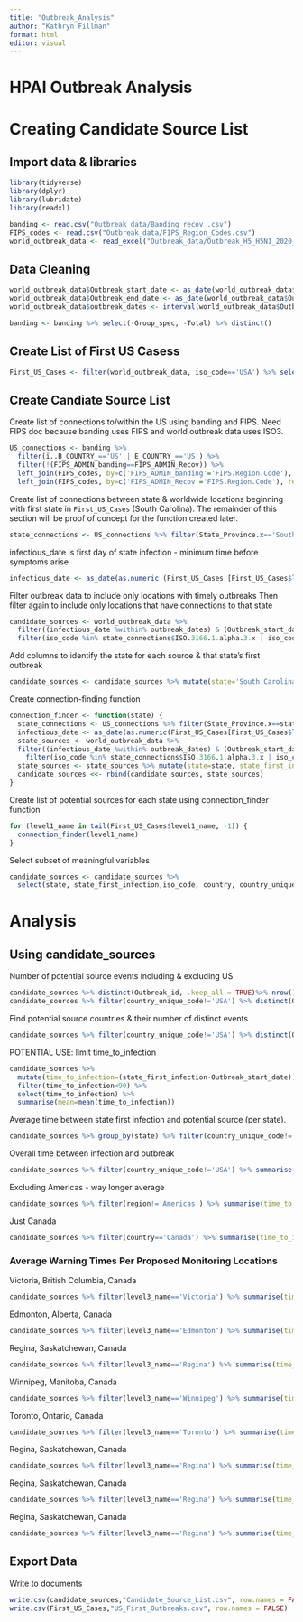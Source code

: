 ```yaml
---
title: "Outbreak_Analysis"
author: "Kathryn Fillman"
format: html
editor: visual
---
```


# HPAI Outbreak Analysis

# Creating Candidate Source List

## Import data & libraries

```r
library(tidyverse)
library(dplyr)
library(lubridate)
library(readxl)

banding <- read.csv("Outbreak_data/Banding_recov_.csv")
FIPS_codes <- read.csv("Outbreak_data/FIPS_Region_Codes.csv")
world_outbreak_data <- read_excel("Outbreak_data/Outbreak_H5_H5N1_2020_Sept2023_World.xlsx", sheet = "outbreaks")
```

## Data Cleaning

```r
world_outbreak_data$Outbreak_start_date <- as_date(world_outbreak_data$Outbreak_start_date)
world_outbreak_data$Outbreak_end_date <- as_date(world_outbreak_data$Outbreak_end_date)
world_outbreak_data$outbreak_dates <- interval(world_outbreak_data$Outbreak_start_date, world_outbreak_data$Outbreak_end_date)
```
```r
banding <- banding %>% select(-Group_spec, -Total) %>% distinct()
```

## Create List of First US Casess

```r
First_US_Cases <- filter(world_outbreak_data, iso_code=='USA') %>% select(country_unique_code, level1_name, level2_name, Latitude, Longitude, Outbreak_start_date, outbreak_dates, reporting_level, strain_eng, sero_sub_genotype_eng,  disease_eng) %>% arrange(Outbreak_start_date) %>% distinct(level1_name, .keep_all = TRUE)
```

## Create Candiate Source List

Create list of connections to/within the US using banding and FIPS. Need FIPS doc because banding uses FIPS and world outbreak data uses ISO3.

```r
US_connections <- banding %>%
  filter(ï..B_COUNTRY_=='US' | E_COUNTRY_=='US') %>%
  filter(!(FIPS_ADMIN_banding==FIPS_ADMIN_Recov)) %>% 
  left_join(FIPS_codes, by=c('FIPS_ADMIN_banding'='FIPS.Region.Code'), relationship = 'many-to-one') %>%
  left_join(FIPS_codes, by=c('FIPS_ADMIN_Recov'='FIPS.Region.Code'), relationship = 'many-to-one')
```

Create list of connections between state & worldwide locations beginning with first state in `First_US_Cases` (South Carolina). The remainder of this section will be proof of concept for the function created later.

```r
state_connections <- US_connections %>% filter(State_Province.x=='South Carolina' | State_Province.y=='South Carolina')
```

infectious_date is first day of state infection - minimum time before symptoms arise

```r
infectious_date <- as_date(as.numeric (First_US_Cases [First_US_Cases$level1_name== 'South Carolina', "Outbreak_start_date"])-3)
```

Filter outbreak data to include only locations with timely outbreaks Then filter again to include only locations that have connections to that state

```r
candidate_sources <- world_outbreak_data %>%
  filter((infectious_date %within% outbreak_dates) & (Outbreak_start_date < infectious_date)) %>%
  filter(iso_code %in% state_connections$ISO.3166.1.alpha.3.x | iso_code %in% state_connections$ISO.3166.1.alpha.3.y)
```

Add columns to identify the state for each source & that state's first outbreak

```r
candidate_sources <- candidate_sources %>% mutate(state='South Carolina', state_first_infection=(infectious_date+3))
```

Create connection-finding function

```r
connection_finder <- function(state) {
  state_connections <- US_connections %>% filter(State_Province.x==state | State_Province.y==state)
  infectious_date <- as_date(as.numeric(First_US_Cases[First_US_Cases$level1_name==state, "Outbreak_start_date"])-3)
  state_sources <- world_outbreak_data %>%
  filter((infectious_date %within% outbreak_dates) & (Outbreak_start_date < infectious_date)) %>%
    filter(iso_code %in% state_connections$ISO.3166.1.alpha.3.x | iso_code %in% state_connections$ISO.3166.1.alpha.3.y)
  state_sources <- state_sources %>% mutate(state=state, state_first_infection=(infectious_date+3))
  candidate_sources <<- rbind(candidate_sources, state_sources)
}
```

Create list of potential sources for each state using connection_finder function

```r
for (level1_name in tail(First_US_Cases$level1_name, -1)) {
  connection_finder(level1_name)
}
```

Select subset of meaningful variables

```r
candidate_sources <- candidate_sources %>%
  select(state, state_first_infection,iso_code, country, country_unique_code, region, reporting_level, strain_eng, sero_sub_genotype_eng,  disease_eng, Outbreak_id, Latitude, Longitude, Outbreak_start_date, level3_name, level2_name, level1_name)
```

# Analysis

## Using candidate_sources

Number of potential source events including & excluding US

```r
candidate_sources %>% distinct(Outbreak_id, .keep_all = TRUE)%>% nrow()
candidate_sources %>% filter(country_unique_code!='USA') %>% distinct(Outbreak_id, .keep_all = TRUE) %>% nrow()
```

Find potential source countries & their number of distinct events

```r
candidate_sources %>% filter(country_unique_code!='USA') %>% distinct(Outbreak_id, .keep_all = TRUE) %>% count(country) %>% arrange(desc(n))
```

POTENTIAL USE: limit time_to_infection

```r
candidate_sources %>% 
  mutate(time_to_infection=(state_first_infection-Outbreak_start_date)) %>%
  filter(time_to_infection<90) %>%
  select(time_to_infection) %>%
  summarise(mean=mean(time_to_infection))
```

Average time between state first infection and potential source (per state).

```r
candidate_sources %>% group_by(state) %>% filter(country_unique_code!='USA') %>% summarise(time_to_infection=mean(state_first_infection-Outbreak_start_date))
```

Overall time between infection and outbreak
```r
candidate_sources %>% filter(country_unique_code!='USA') %>% summarise(time_to_infection=mean(state_first_infection-Outbreak_start_date), min=min(state_first_infection-Outbreak_start_date), max=max(state_first_infection-Outbreak_start_date))
```

Excluding Americas - way longer average
```r
candidate_sources %>% filter(region!='Americas') %>% summarise(time_to_infection=mean(state_first_infection-Outbreak_start_date), min=min(state_first_infection-Outbreak_start_date), max=max(state_first_infection-Outbreak_start_date))
```

Just Canada

```r
candidate_sources %>% filter(country=='Canada') %>% summarise(time_to_infection=mean(state_first_infection-Outbreak_start_date), min=min(state_first_infection-Outbreak_start_date), max=max(state_first_infection-Outbreak_start_date))
```

### Average Warning Times Per Proposed Monitoring Locations

Victoria, British Columbia, Canada

```r
candidate_sources %>% filter(level3_name=='Victoria') %>% summarise(time_to_infection=mean(state_first_infection-Outbreak_start_date), min=min(state_first_infection-Outbreak_start_date), max=max(state_first_infection-Outbreak_start_date))
```

Edmonton, Alberta, Canada

```r
candidate_sources %>% filter(level3_name=='Edmonton') %>% summarise(time_to_infection=mean(state_first_infection-Outbreak_start_date), min=min(state_first_infection-Outbreak_start_date), max=max(state_first_infection-Outbreak_start_date))
```

Regina, Saskatchewan, Canada

```r
candidate_sources %>% filter(level3_name=='Regina') %>% summarise(time_to_infection=mean(state_first_infection-Outbreak_start_date), min=min(state_first_infection-Outbreak_start_date), max=max(state_first_infection-Outbreak_start_date))
```

Winnipeg, Manitoba, Canada

```r
candidate_sources %>% filter(level3_name=='Winnipeg') %>% summarise(time_to_infection=mean(state_first_infection-Outbreak_start_date), min=min(state_first_infection-Outbreak_start_date), max=max(state_first_infection-Outbreak_start_date))
```

Toronto, Ontario, Canada

```r
candidate_sources %>% filter(level3_name=='Toronto') %>% summarise(time_to_infection=mean(state_first_infection-Outbreak_start_date), min=min(state_first_infection-Outbreak_start_date), max=max(state_first_infection-Outbreak_start_date))
```

Regina, Saskatchewan, Canada

```r
candidate_sources %>% filter(level3_name=='Regina') %>% summarise(time_to_infection=mean(state_first_infection-Outbreak_start_date), min=min(state_first_infection-Outbreak_start_date), max=max(state_first_infection-Outbreak_start_date))
```

Regina, Saskatchewan, Canada

```r
candidate_sources %>% filter(level3_name=='Regina') %>% summarise(time_to_infection=mean(state_first_infection-Outbreak_start_date), min=min(state_first_infection-Outbreak_start_date), max=max(state_first_infection-Outbreak_start_date))
```

Regina, Saskatchewan, Canada

```r
candidate_sources %>% filter(level3_name=='Regina') %>% summarise(time_to_infection=mean(state_first_infection-Outbreak_start_date), min=min(state_first_infection-Outbreak_start_date), max=max(state_first_infection-Outbreak_start_date))
```

## Export Data

Write to documents

```r
write.csv(candidate_sources,"Candidate_Source_List.csv", row.names = FALSE)
write.csv(First_US_Cases,"US_First_Outbreaks.csv", row.names = FALSE)
```

